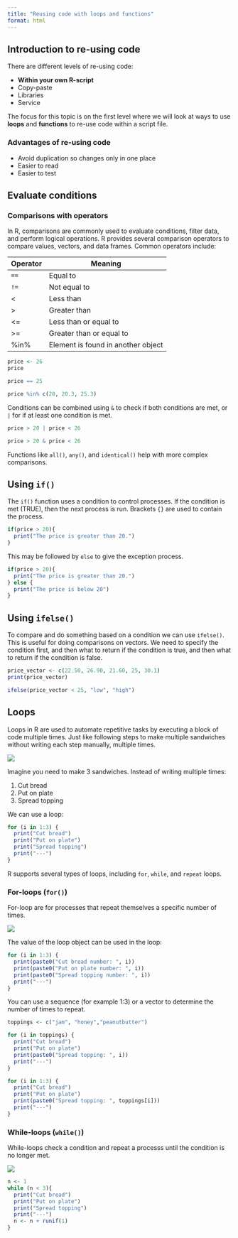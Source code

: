 ```yaml
---
title: "Reusing code with loops and functions"
format: html
---
```


## Introduction to re-using code

There are different levels of re-using code:

-   **Within your own R-script**
-   Copy-paste
-   Libraries
-   Service

The focus for this topic is on the first level where we will look at ways to use **loops** and **functions** to re-use code within a script file.

### Advantages of re-using code

-   Avoid duplication so changes only in one place
-   Easier to read
-   Easier to test

## Evaluate conditions

### Comparisons with operators

In R, comparisons are commonly used to evaluate conditions, filter data, and perform logical operations. R provides several comparison operators to compare values, vectors, and data frames. Common operators include:

| Operator | Meaning                            |
|----------|------------------------------------|
| `==`     | Equal to                           |
| `!=`     | Not equal to                       |
| \<       | Less than                          |
| \>       | Greater than                       |
| \<=      | Less than or equal to              |
| \>=      | Greater than or equal to           |
| %in%     | Element is found in another object |

```r
price <- 26
price
```

```r
price == 25
```

```r
price %in% c(20, 20.3, 25.3)
```

Conditions can be combined using `&` to check if both conditions are met, or `|` for if at least one condition is met.

```r
price > 20 | price < 26
```

```r
price > 20 & price < 26
```

Functions like `all()`, `any()`, and `identical()` help with more complex comparisons.

## Using `if()`

The `if()` function uses a condition to control processes. If the condition is met (TRUE), then the next process is run. Brackets `{}` are used to contain the process.

```r
if(price > 20){
  print("The price is greater than 20.")
}
```

This may be followed by `else` to give the exception process.

```r
if(price > 20){
  print("The price is greater than 20.")
} else {
  print("The price is below 20")
}
```

## Using `ifelse()`

To compare and do something based on a condition we can use `ifelse()`. This is useful for doing comparisons on vectors. We need to specify the condition first, and then what to return if the condition is true, and then what to return if the condition is false.

```r
price_vector <- c(22.50, 26.90, 21.60, 25, 30.1)
print(price_vector)
```

```r
ifelse(price_vector < 25, "low", "high")
```

## Loops

Loops in R are used to automate repetitive tasks by executing a block of code multiple times. Just like following steps to make multiple sandwiches without writing each step manually, multiple times.

![](./images/bread3.png)

Imagine you need to make 3 sandwiches. Instead of writing multiple times:

1.  Cut bread
2.  Put on plate
3.  Spread topping

We can use a loop:

```r
for (i in 1:3) {
  print("Cut bread")
  print("Put on plate")
  print("Spread topping")
  print("---")
}
```

R supports several types of loops, including `for`, `while`, and `repeat` loops.

### For-loops (`for()`)
For-loop are for processes that repeat themselves a specific number of times.

![](./images/for-loop.png)

The value of the loop object can be used in the loop:

```r
for (i in 1:3) {
  print(paste0("Cut bread number: ", i))
  print(paste0("Put on plate number: ", i))
  print(paste0("Spread topping number: ", i))
  print("---")
}
```

You can use a sequence (for example 1:3) or a vector to determine the number of times to repeat.


```r
toppings <- c("jam", "honey","peanutbutter")

for (i in toppings) {
  print("Cut bread")
  print("Put on plate")
  print(paste0("Spread topping: ", i))
  print("---")
}

```

```r
for (i in 1:3) {
  print("Cut bread")
  print("Put on plate")
  print(paste0("Spread topping: ", toppings[i]))
  print("---")
}
```


### While-loops (`while()`)
While-loops check a condition and repeat a processs until the condition is no longer met.

![](./images/while-loop.png)

```r
n <- 1
while (n < 3){
  print("Cut bread")
  print("Put on plate")
  print("Spread topping")
  print("---")
  n <- n + runif(1)
}

```


